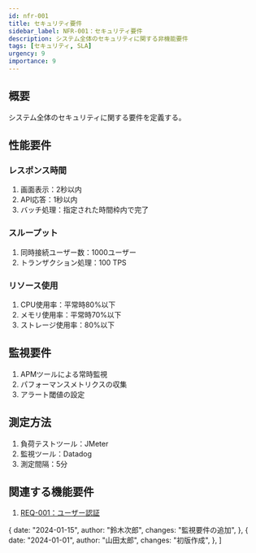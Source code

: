 ```yaml
---
id: nfr-001
title: セキュリティ要件
sidebar_label: NFR-001：セキュリティ要件
description: システム全体のセキュリティに関する非機能要件
tags: [セキュリティ, SLA]
urgency: 9
importance: 9
---
```



<TagList tags={frontMatter.tags} />

<PriorityMatrix urgency={frontMatter.urgency} importance={frontMatter.importance} />

## 概要
システム全体のセキュリティに関する要件を定義する。

## 性能要件
### レスポンス時間
1. 画面表示：2秒以内
1. API応答：1秒以内
1. バッチ処理：指定された時間枠内で完了

### スループット
1. 同時接続ユーザー数：1000ユーザー
1. トランザクション処理：100 TPS

### リソース使用
1. CPU使用率：平常時80%以下
1. メモリ使用率：平常時70%以下
1. ストレージ使用率：80%以下

## 監視要件
1. APMツールによる常時監視
1. パフォーマンスメトリクスの収集
1. アラート閾値の設定

## 測定方法
1. 負荷テストツール：JMeter
1. 監視ツール：Datadog
1. 測定間隔：5分

## 関連する機能要件
1. [REQ-001：ユーザー認証](../functional/req-001.mdx)

  {
    date: "2024-01-15",
    author: "鈴木次郎",
    changes: "監視要件の追加",
  },
  {
    date: "2024-01-01",
    author: "山田太郎",
    changes: "初版作成",
  },
]

<ChangeHistoryComponent changes={changes} />
